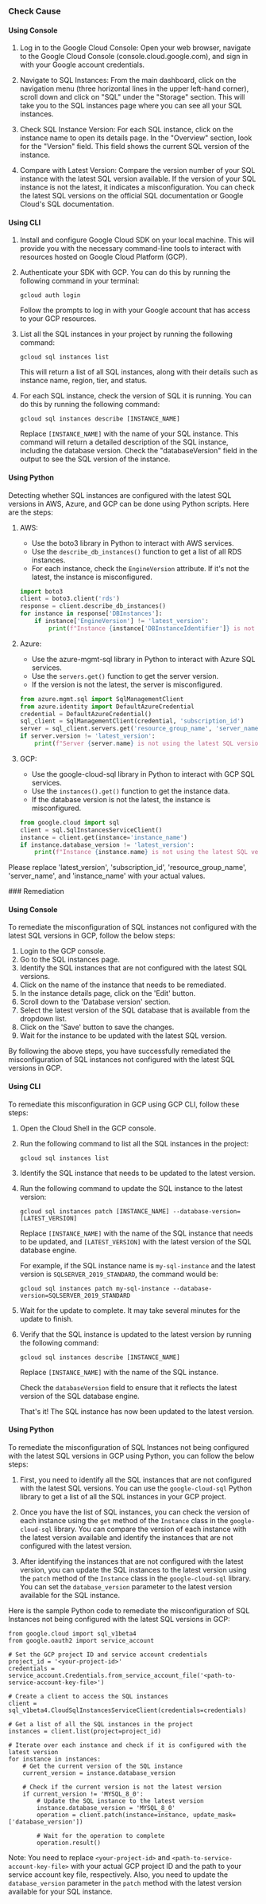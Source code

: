 

<Tabs><Tab title='Cause'>
### Check Cause

#### Using Console

1. Log in to the Google Cloud Console: Open your web browser, navigate to the Google Cloud Console (console.cloud.google.com), and sign in with your Google account credentials.

2. Navigate to SQL Instances: From the main dashboard, click on the navigation menu (three horizontal lines in the upper left-hand corner), scroll down and click on "SQL" under the "Storage" section. This will take you to the SQL instances page where you can see all your SQL instances.

3. Check SQL Instance Version: For each SQL instance, click on the instance name to open its details page. In the "Overview" section, look for the "Version" field. This field shows the current SQL version of the instance.

4. Compare with Latest Version: Compare the version number of your SQL instance with the latest SQL version available. If the version of your SQL instance is not the latest, it indicates a misconfiguration. You can check the latest SQL versions on the official SQL documentation or Google Cloud's SQL documentation.

#### Using CLI

1. Install and configure Google Cloud SDK on your local machine. This will provide you with the necessary command-line tools to interact with resources hosted on Google Cloud Platform (GCP).

2. Authenticate your SDK with GCP. You can do this by running the following command in your terminal:
   ```
   gcloud auth login
   ```
   Follow the prompts to log in with your Google account that has access to your GCP resources.

3. List all the SQL instances in your project by running the following command:
   ```
   gcloud sql instances list
   ```
   This will return a list of all SQL instances, along with their details such as instance name, region, tier, and status.

4. For each SQL instance, check the version of SQL it is running. You can do this by running the following command:
   ```
   gcloud sql instances describe [INSTANCE_NAME]
   ```
   Replace `[INSTANCE_NAME]` with the name of your SQL instance. This command will return a detailed description of the SQL instance, including the database version. Check the "databaseVersion" field in the output to see the SQL version of the instance.

#### Using Python

Detecting whether SQL instances are configured with the latest SQL versions in AWS, Azure, and GCP can be done using Python scripts. Here are the steps:

1. AWS:
   - Use the boto3 library in Python to interact with AWS services.
   - Use the `describe_db_instances()` function to get a list of all RDS instances.
   - For each instance, check the `EngineVersion` attribute. If it's not the latest, the instance is misconfigured.
   ```python
   import boto3
   client = boto3.client('rds')
   response = client.describe_db_instances()
   for instance in response['DBInstances']:
       if instance['EngineVersion'] != 'latest_version':
           print(f"Instance {instance['DBInstanceIdentifier']} is not using the latest SQL version")
   ```

2. Azure:
   - Use the azure-mgmt-sql library in Python to interact with Azure SQL services.
   - Use the `servers.get()` function to get the server version.
   - If the version is not the latest, the server is misconfigured.
   ```python
   from azure.mgmt.sql import SqlManagementClient
   from azure.identity import DefaultAzureCredential
   credential = DefaultAzureCredential()
   sql_client = SqlManagementClient(credential, 'subscription_id')
   server = sql_client.servers.get('resource_group_name', 'server_name')
   if server.version != 'latest_version':
       print(f"Server {server.name} is not using the latest SQL version")
   ```

3. GCP:
   - Use the google-cloud-sql library in Python to interact with GCP SQL services.
   - Use the `instances().get()` function to get the instance data.
   - If the database version is not the latest, the instance is misconfigured.
   ```python
   from google.cloud import sql
   client = sql.SqlInstancesServiceClient()
   instance = client.get(instance='instance_name')
   if instance.database_version != 'latest_version':
       print(f"Instance {instance.name} is not using the latest SQL version")
   ```
Please replace 'latest_version', 'subscription_id', 'resource_group_name', 'server_name', and 'instance_name' with your actual values.

</Tab>

<Tab title='Remediation'>
### Remediation

#### Using Console

To remediate the misconfiguration of SQL instances not configured with the latest SQL versions in GCP, follow the below steps:

1. Login to the GCP console.
2. Go to the SQL instances page.
3. Identify the SQL instances that are not configured with the latest SQL versions.
4. Click on the name of the instance that needs to be remediated.
5. In the instance details page, click on the 'Edit' button.
6. Scroll down to the 'Database version' section.
7. Select the latest version of the SQL database that is available from the dropdown list.
8. Click on the 'Save' button to save the changes.
9. Wait for the instance to be updated with the latest SQL version.

By following the above steps, you have successfully remediated the misconfiguration of SQL instances not configured with the latest SQL versions in GCP.

#### Using CLI

To remediate this misconfiguration in GCP using GCP CLI, follow these steps:

1. Open the Cloud Shell in the GCP console.

2. Run the following command to list all the SQL instances in the project:

   ```
   gcloud sql instances list
   ```

3. Identify the SQL instance that needs to be updated to the latest version.

4. Run the following command to update the SQL instance to the latest version:

   ```
   gcloud sql instances patch [INSTANCE_NAME] --database-version=[LATEST_VERSION]
   ```

   Replace `[INSTANCE_NAME]` with the name of the SQL instance that needs to be updated, and `[LATEST_VERSION]` with the latest version of the SQL database engine.

   For example, if the SQL instance name is `my-sql-instance` and the latest version is `SQLSERVER_2019_STANDARD`, the command would be:

   ```
   gcloud sql instances patch my-sql-instance --database-version=SQLSERVER_2019_STANDARD
   ```

5. Wait for the update to complete. It may take several minutes for the update to finish.

6. Verify that the SQL instance is updated to the latest version by running the following command:

   ```
   gcloud sql instances describe [INSTANCE_NAME]
   ```

   Replace `[INSTANCE_NAME]` with the name of the SQL instance.

   Check the `databaseVersion` field to ensure that it reflects the latest version of the SQL database engine.

   That's it! The SQL instance has now been updated to the latest version.

#### Using Python

To remediate the misconfiguration of SQL Instances not being configured with the latest SQL versions in GCP using Python, you can follow the below steps:

1. First, you need to identify all the SQL instances that are not configured with the latest SQL versions. You can use the `google-cloud-sql` Python library to get a list of all the SQL instances in your GCP project.

2. Once you have the list of SQL instances, you can check the version of each instance using the `get` method of the `Instance` class in the `google-cloud-sql` library. You can compare the version of each instance with the latest version available and identify the instances that are not configured with the latest version.

3. After identifying the instances that are not configured with the latest version, you can update the SQL instances to the latest version using the `patch` method of the `Instance` class in the `google-cloud-sql` library. You can set the `database_version` parameter to the latest version available for the SQL instance.

Here is the sample Python code to remediate the misconfiguration of SQL Instances not being configured with the latest SQL versions in GCP:

```
from google.cloud import sql_v1beta4
from google.oauth2 import service_account

# Set the GCP project ID and service account credentials
project_id = '<your-project-id>'
credentials = service_account.Credentials.from_service_account_file('<path-to-service-account-key-file>')

# Create a client to access the SQL instances
client = sql_v1beta4.CloudSqlInstancesServiceClient(credentials=credentials)

# Get a list of all the SQL instances in the project
instances = client.list(project=project_id)

# Iterate over each instance and check if it is configured with the latest version
for instance in instances:
    # Get the current version of the SQL instance
    current_version = instance.database_version
    
    # Check if the current version is not the latest version
    if current_version != 'MYSQL_8_0':
        # Update the SQL instance to the latest version
        instance.database_version = 'MYSQL_8_0'
        operation = client.patch(instance=instance, update_mask=['database_version'])
        
        # Wait for the operation to complete
        operation.result()
```

Note: You need to replace `<your-project-id>` and `<path-to-service-account-key-file>` with your actual GCP project ID and the path to your service account key file, respectively. Also, you need to update the `database_version` parameter in the `patch` method with the latest version available for your SQL instance.


</Tab>
</Tabs>